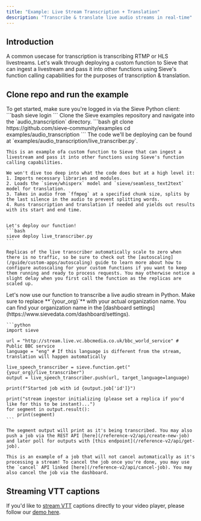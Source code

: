 ```yaml
---
title: "Example: Live Stream Transcription + Translation"
description: "Transcribe & translate live audio streams in real-time"
---
```


## **Introduction**

A common usecase for transcription is transcribing RTMP or HLS livestreams. Let's walk through deploying a custom function to Sieve that can ingest a livestream and pass it into other functions using Sieve's function calling capabilities for the purposes of transcription & translation.

## **Clone repo and run the example**
<Steps>
  <Step title="Login with Sieve client">
    To get started, make sure you're logged in via the Sieve Python client:
    ```bash
    sieve login
    ```
  </Step>

  <Step title="Clone example">
    Clone the Sieve examples repository and navigate into the `audio_transcription` directory.
    ```bash
    git clone https://github.com/sieve-community/examples
    cd examples/audio_transcription
    ```

    
  </Step>

  <Step title="Deploy custom function">
    The code we'll be deploying can be found at `examples/audio_transcription/live_transcriber.py`.

    This is an example ofa custom function to Sieve that can ingest a livestream and pass it into other functions using Sieve's function calling capabilities.

    We won't dive too deep into what the code does but at a high level it:
    1. Imports necessary libraries and modules.
    2. Loads the `sieve/whisperx` model and `sieve/seamless_text2text` model for translation.
    3. Takes in audio from `ffmpeg` at a specified chunk size, splits by the last silence in the audio to prevent splitting words.
    4. Runs transcription and translation if needed and yields out results with its start and end time.


    Let's deploy our function!
    ```bash
    sieve deploy live_transcriber.py
    ```

    Replicas of the live transcriber automatically scale to zero when there is no traffic, so be sure to check out the [autoscaling](/guide/custom-apps/autoscaling) guide to learn more about how to configure autoscaling for your custom functions if you want to keep them running and ready to process requests. You may otherwise notice a slight delay when you first call the function as the replicas are scaled up.
  </Step>

  <Step title="Try it out!">
    Let's now use our function to transcribe a live audio stream in Python. Make sure to replace **`{your_org}`** with your actual organization name. You can find your organization name in the [dashboard settings](https://www.sievedata.com/dashboard/settings).

    ```python
    import sieve

    url = "http://stream.live.vc.bbcmedia.co.uk/bbc_world_service" # Public BBC service
    language = "eng" # If this language is different from the stream, translation will happen automatically

    live_speech_transcriber = sieve.function.get("{your_org}/live_transcriber")
    output = live_speech_transcriber.push(url, target_language=language)

    print(f"Started job with id {output.job['id']}")

    print("stream ingestor initializing (please set a replica if you'd like for this to be instant)...")
    for segment in output.result():
        print(segment)
    ```

    The segment output will print as it's being transcribed. You may also push a job via the REST API [here](/reference-v2/api/create-new-job) and later poll for outputs with [this endpoint](/reference-v2/api/get-job).

    This is an example of a job that will not cancel automatically as it's processing a stream! To cancel the job once you're done, you may use the `cancel` API linked [here](/reference-v2/api/cancel-job). You may also cancel the job via the dashboard.
  </Step>
</Steps>

## Streaming VTT captions

If you'd like to [stream VTT](https://developer.mozilla.org/en-US/docs/Web/API/WebVTT_API#tutorial_on_how_to_write_a_webvtt_file) captions directly to your video player, please follow our [demo here](https://github.com/sieve-community/examples/tree/main/audio_transcription/live_vtt_demo).


